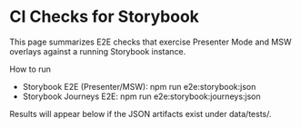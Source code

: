 
<Meta title="Dev/CI Checks" />


# CI Checks for Storybook

This page summarizes E2E checks that exercise Presenter Mode and MSW overlays against a running Storybook instance.

How to run
- Storybook E2E (Presenter/MSW): npm run e2e:storybook:json
- Storybook Journeys E2E: npm run e2e:storybook:journeys:json

Results will appear below if the JSON artifacts exist under data/tests/.

<StorybookCIDashboard />

